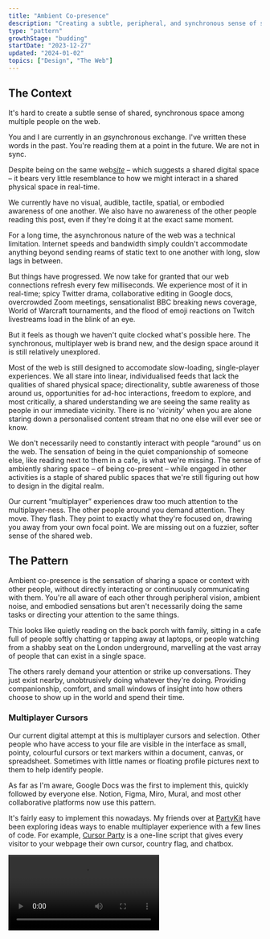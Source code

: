 ```yaml
---
title: "Ambient Co-presence"
description: "Creating a subtle, peripheral, and synchronous sense of shared space and context on the web"
type: "pattern"
growthStage: "budding"
startDate: "2023-12-27"
updated: "2024-01-02"
topics: ["Design", "The Web"]
---
```


<h2 className="micro">The Context</h2>

It's hard to create a subtle sense of shared, synchronous space among multiple people on the web.

You and I are currently in an <u><i>a</i></u>synchronous exchange. I've written these words in the past. You're reading them at a point in the future. We are not in sync.

Despite being on the same web<u><i>site</i></u> – which suggests a shared digital space – it bears very little resemblance to how we might interact in a shared physical space in real-time.

We currently have no visual, audible, tactile, spatial, or embodied awareness of one another. We also have no awareness of the other people reading this post, even if they're doing it at the exact same moment.

For a long time, the asynchronous nature of the web was a technical limitation. Internet speeds and bandwidth simply couldn't accommodate anything beyond sending reams of static text to one another with long, slow lags in between.

<BasicImage src="/images/posts/ambient/dialup-gif.gif" width={800} alt="Two old desktop computers slowly sending signals to one another over a dial-up connection" />

But things have progressed. We now take for granted that our web connections refresh every few milliseconds. We experience most of it in real-time; spicy Twitter drama, collaborative editing in Google docs, overcrowded Zoom meetings, sensationalist BBC breaking news coverage, World of Warcraft tournaments, and the flood of emoji reactions on Twitch livestreams load in the blink of an eye.

<BasicImage margin="1rem auto 3rem" src="/images/posts/ambient/gog-gif.gif" width={1200} alt="A Twitch live stream of a video game with a flood of comments pouring in each second" />

But it feels as though we haven't quite clocked what's possible here. The synchronous, multiplayer web is brand new, and the design space around it is still relatively unexplored.

Most of the web is still designed to accomodate slow-loading, single-player experiences. We all stare into linear, individualised feeds that lack the qualities of shared physical space; directionality, subtle awareness of those around us, opportunities for ad-hoc interactions, freedom to explore, and most critically, a shared understanding we are seeing the same reality as people in our immediate vicinity. There is no '_vicinity_' when you are alone staring down a personalised content stream that no one else will ever see or know. 

<ImageFrame margin="2rem auto 4rem" src="/images/posts/ambient/linkedin.gif" width={1200} alt="Me having  deeply meaningful interactions with people on LinkedIn." showalt />

We don't necessarily need to constantly interact with people “around” us on the web. The sensation of being in the quiet companionship of someone else, like reading next to them in a cafe, is what we're missing. The sense of ambiently sharing space – of being co-present – while engaged in other activities is a staple of shared public spaces that we're still figuring out how to design in the digital realm.

Our current “multiplayer” experiences draw too much attention to the multiplayer-ness. The other people around you demand attention. They move. They flash. They point to exactly what they're focused on, drawing you away from your own focal point. We are missing out on a fuzzier, softer sense of the shared web.

<Spacer />

<h2 className="micro">The Pattern</h2>

Ambient co-presence is the sensation of sharing a space or context with other people, without directly interacting or continuously communicating with them. You're all aware of each other through peripheral vision, ambient noise, and embodied sensations but aren't necessarily doing the same tasks or directing your attention to the same things.

This looks like quietly reading on the back porch with family, sitting in a cafe full of people softly chatting or tapping away at laptops, or people watching from a shabby seat on the London underground, marvelling at the vast array of people that can exist in a single space.

The others rarely demand your attention or strike up conversations. They just exist nearby, unobtrusively doing whatever they're doing. Providing companionship, comfort, and small windows of insight into how others choose to show up in the world and spend their time.

### Multiplayer Cursors

Our current digital attempt at this is multiplayer cursors and selection. Other people who have access to your file are visible in the interface as small, pointy, colourful cursors or text markers within a document, canvas, or spreadsheet. Sometimes with little names or floating profile pictures next to them to help identify people.

As far as I'm aware, Google Docs was the first to implement this, quickly followed by everyone else. Notion, Figma, Miro, Mural, and most other collaborative platforms now use this pattern.

<ImageFrame src="/images/posts/ambient/multiplayer-cursor.jpg" width={1300} alt="Multiplayer cursors in Google Sheets showing which cells users have selected" showalt />

<Spacer size="xs" />

It's fairly easy to implement this nowadays. My friends over at [PartyKit](https://www.partykit.io/) have been exploring ideas ways to enable multiplayer experience with a few lines of code. For example, [Cursor Party](https://blog.partykit.io/posts/cursor-party) is a one-line script that gives every visitor to your webpage their own cursor, country flag, and chatbox.

<Video src="https://blog.partykit.io/content-images/cursor-party/cursor-chat-sm.mp4" />

<Spacer />

Multiplayer cursors can add a sense of shared activity in digital spaces but lacks the ambient quality we're seeking. Seeing _exactly_ which word or design mock your manager is focused on isn't the chill background sensation we're going for.

They also don't scale. Having hundreds of individual cursors zooming around an interface quickly feels overwhelming. Anyone who has been in a massive shared Google Doc or Figma file knows this sensation well. They're better when used for smaller-scale, closed contexts like private teams and internal work. 

To scale this feeling of sensing others in a workspace without being distracted by them, we could turn the pointy, specific, animated cursor into a softer, fuzzier hint of presence. More like a heatmap. Imagine having this on everything from New Yorker articles to little independent blogs. 

<Spacer size="xs" />

<Video src="https://www.youtube.com/embed/WaJuBS_fCRQ?si=PXJ35pJ_frpZOq0e" />

<Spacer size="small" />

You'd get a vague sense of other people reading live on the page. Perhaps this would feel a bit gimmicky and distracting. Or maybe we'd feel a little companionship. Perhaps a little thrill that someone else is reading the same words as us.

Here's a less attention-grabbing variant that shows the volume of other readers on a page with a single soft, glowing blob:

<Video src="https://www.youtube.com/embed/YHBz2-qu3pM?si=lba9L88nvedJ6s70" />

<Spacer size="small" />

This second approach is much calmer and allows us to show the presence of a large number of people in a space – hundreds or thousands – without it feeling chaotic.

It's a soft starting point for layering on more attention-heavy interactions; leaving inline comments, making connections with people who always show up in the same spaces as you, or creating trails for others to follow.

<Spacer size="small" />

### Spatial Audio

Spatial audio feels like one of the most promising avenues to explore ambiently sensing many people in a space. Sound naturally follows a spatial gradient in physical space; people close to you are louder, and people further away are quieter, with many shades in between.

This gives us some flexibility between private and public conversations. We can move in and out of earshot of other people, or enjoy the low hum of other voices in larger spaces without being distracted.

[Gather Town](https://www.gather.town/) has done this well in digital space. It's designed for distributed teams, and I've seen used for everything from unconferences to team retreats.

You appear as a game-like character in a fake living room or office, and can then move around the space. The clever bit is the video and audio channels of people around you fade in and out as you move closer and further from them. You're able to move around a room and jump between conversational groups, just like at a cocktail party.

<BasicImage margin="2rem auto 0" src="/images/posts/ambient/gather3.webp" alt="Gather town spatial audio and video" width={1000} />

<TwoColumn alignItems="start">

<BasicImage src="/images/posts/ambient/gather1.gif" alt="Gather town spatial audio and video" />

<BasicImage src="/images/posts/ambient/gather2.gif" alt="Gather town spatial audio and video" />

</TwoColumn>

Gather town is fairly attention-heavy at the moment, but there's room for more ambient versions of spatial audio.

It makes me think of the background sound apps like [Noizio](https://noiz.io/) that many of us use in our deathy quiet home offices. They play the soft sounds of Parisian cafes and campfires to help you focus.

Perhaps in a Google Doc writing session with your colleagues you might hear the muffled taps of their keyboard, sighs, and light background music. Much like sitting next to them IRL.

<Spacer size="small" />

### Annotations and Trails

Annotations and markers left on public websites are less synchronous than the other patterns here, but give us a peripheral sense of other people's activities. A few products are exploring this approach:

#### 1. [Highlights on Medium](https://blog.medium.com/introducing-highlights-a4df69e8ed43)

The notoriously walled-off publishing platform [Medium](https://medium.com/) shows you the single most highlighted line from other users on article. But only one. As if no longform writing could possibly contain more than one useful insight. The ones published to Medium certainly don't.

<ImageFrame margin="1rem auto 3rem" src="/images/posts/ambient/medium-highlight.jpg" alt="A popular highlight on a Medium article" showalt width={960} />

Readers can also comment on these highlights, but these are hidden in a side panel and hard to read.

<ImageFrame margin="1rem auto 3rem" src="/images/posts/ambient/medium-highlight-2.jpg" alt="Comments on Medium highlights" showalt width={1200} />

This feature is, of course, only available on their platform, which makes it remarkably less interesting or compelling.

<Spacer size="small" />


#### 2. [Hypothesis](https://web.hypothes.is)

Hypothesis is a browser plugin that does this much better. It allows you to highlight and take notes on _any_ content on the web. It works as an annotation layer over the internet. But one that everyone shares.

You have control over how public or private you want to make these annotations; public, semi-private within an invite-only group, or fully private. 

<ImageFrame margin="1rem auto 3rem" src="/images/posts/ambient/hypothesis.png" alt="Highlights and corresponding notes in the Hypothesis sidebar" showalt width={1300} />

This makes it possible to open any article on the web and see what others have written in the “margins” of it.

I've done a few [[Silent Synchronous Reading Sessions]] with friends where we all open the same article, quietly annotate with Hypothesis for 30 minutes, then debrief on a zoom call. It works quite well!

I'd love to see more products exploring features that facilitate live, synchronous reading and highlighting. Hypothesis works, but it doesn't feel very alive, reactive, or ambient when you're using it.

Striking the balance between drawing too much attention to other people's actions and providing ambient compansionship is tricky, but we manage it in physical spaces. We just need to keep exploring patterns for our digital ones too.

<References>
  <ReferencesLink
    title="Designing multiplayer apps with patterns from architecture"
    href="https://interconnected.org/home/2022/01/21/social_gradient"
    author="Matt Webb"
  />
  <ReferencesLink
    title="Ambient Intimacy"
    href="https://www.disambiguity.com/ambient-intimacy/"
    author="Leisa Reichelt, 2007"
  />
  
</References>
